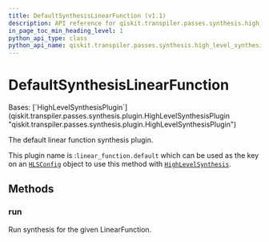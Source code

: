 ```yaml
---
title: DefaultSynthesisLinearFunction (v1.1)
description: API reference for qiskit.transpiler.passes.synthesis.high_level_synthesis.DefaultSynthesisLinearFunction in qiskit v1.1
in_page_toc_min_heading_level: 1
python_api_type: class
python_api_name: qiskit.transpiler.passes.synthesis.high_level_synthesis.DefaultSynthesisLinearFunction
---
```


# DefaultSynthesisLinearFunction

<Class id="qiskit.transpiler.passes.synthesis.high_level_synthesis.DefaultSynthesisLinearFunction" isDedicatedPage={true} github="https://github.com/Qiskit/qiskit/tree/stable/1.1/qiskit/transpiler/passes/synthesis/high_level_synthesis.py#L741-L751" signature="qiskit.transpiler.passes.synthesis.high_level_synthesis.DefaultSynthesisLinearFunction" modifiers="class">
  Bases: [`HighLevelSynthesisPlugin`](qiskit.transpiler.passes.synthesis.plugin.HighLevelSynthesisPlugin "qiskit.transpiler.passes.synthesis.plugin.HighLevelSynthesisPlugin")

  The default linear function synthesis plugin.

  This plugin name is :`linear_function.default` which can be used as the key on an [`HLSConfig`](qiskit.transpiler.passes.HLSConfig "qiskit.transpiler.passes.synthesis.high_level_synthesis.HLSConfig") object to use this method with [`HighLevelSynthesis`](qiskit.transpiler.passes.HighLevelSynthesis "qiskit.transpiler.passes.synthesis.high_level_synthesis.HighLevelSynthesis").

  ## Methods

  ### run

  <Function id="qiskit.transpiler.passes.synthesis.high_level_synthesis.DefaultSynthesisLinearFunction.run" github="https://github.com/Qiskit/qiskit/tree/stable/1.1/qiskit/transpiler/passes/synthesis/high_level_synthesis.py#L748-L751" signature="run(high_level_object, coupling_map=None, target=None, qubits=None, **options)">
    Run synthesis for the given LinearFunction.
  </Function>
</Class>

